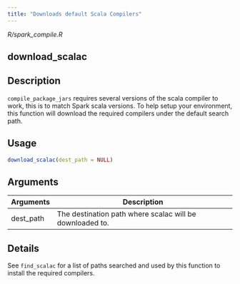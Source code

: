 ```yaml
---
title: "Downloads default Scala Compilers"
---
```


*R/spark_compile.R*

## download_scalac

## Description
`compile_package_jars` requires several versions of the scala compiler to work, this is to match Spark scala versions. To help setup your environment, this function will download the required compilers under the default search path. 


## Usage
```r
download_scalac(dest_path = NULL) 
```

## Arguments
|Arguments|Description|
|---|---|
| dest_path | The destination path where scalac will be downloaded to. |

## Details
See `find_scalac` for a list of paths searched and used by this function to install the required compilers. 






